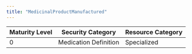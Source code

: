 ```yaml
---
title: "MedicinalProductManufactured"
---
```


| Maturity Level | Security Category | Resource Category |
|----------------|------------------|-------------------|
| 0 | Medication Definition | <div className="flex items-center gap-2"><Microscope className="h-5 w-5 text-purple-500" /> Specialized </div> | 